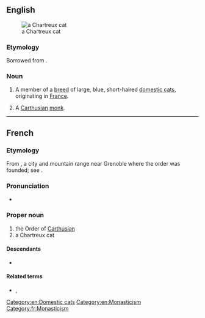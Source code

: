 {{also|chartreux}}
==English==
[[Image:IC Blue Melody Flipper CHA male EX1 CACIB.jpg|thumb|a Chartreux cat]]

===Etymology===
Borrowed from {{bor|en|fr|Chartreux}}.

===Noun===
{{en-noun|Chartreux}}

# {{lb|en|felinology}} A member of a [[breed]] of large, blue, short-haired [[domestic cat]]s, originating in [[France]].
# A [[Carthusian]] [[monk]].

{{wikipedia}}
{{commonscat|Chartreux}}

[[Category:en:Domestic cats]]
[[Category:en:Monasticism]]

----

==French==

===Etymology===
From {{m|fr|Chartreuse}}, a city and mountain range near Grenoble where the order was founded; see {{m|en|Carthusian}}.

===Pronunciation===
* {{audio|fr|LL-Q150 (fra)-X-Javier-Saulx-les-Chartreux.wav|Audio}}

===Proper noun===
{{fr-proper noun}}

# the Order of [[Carthusian]]
# a Chartreux cat

====Descendants====
* {{desc|bor=1|en|Chartreux}}

====Related terms====
* {{l|fr|chartreux}}, {{l|fr|chartreuse}}

[[Category:fr:Monasticism]]